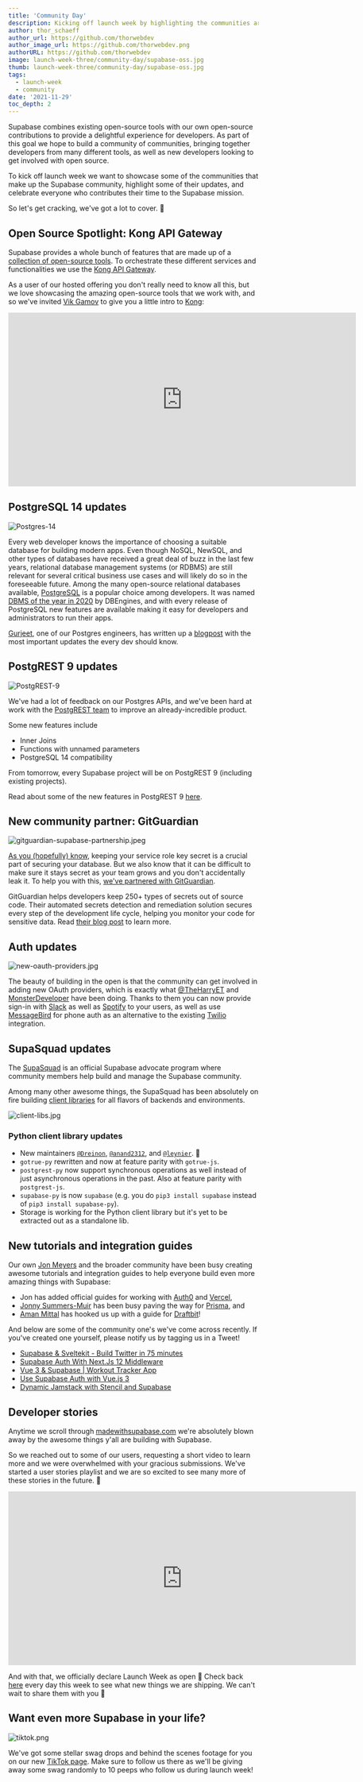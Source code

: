 ```yaml
---
title: 'Community Day'
description: Kicking off launch week by highlighting the communities around Supabase.
author: thor_schaeff
author_url: https://github.com/thorwebdev
author_image_url: https://github.com/thorwebdev.png
authorURL: https://github.com/thorwebdev
image: launch-week-three/community-day/supabase-oss.jpg
thumb: launch-week-three/community-day/supabase-oss.jpg
tags:
  - launch-week
  - community
date: '2021-11-29'
toc_depth: 2
---
```


Supabase combines existing open-source tools with our own open-source contributions to provide a delightful experience for developers. As part of this goal we hope to build a community of communities, bringing together developers from many different tools, as well as new developers looking to get involved with open source.

To kick off launch week we want to showcase some of the communities that make up the Supabase community, highlight some of their updates, and celebrate everyone who contributes their time to the Supabase mission.

So let's get cracking, we've got a lot to cover. 🚀

## Open Source Spotlight: Kong API Gateway

Supabase provides a whole bunch of features that are made up of a [collection of open-source tools](/docs/guides/getting-started/architecture). To orchestrate these different services and functionalities we use the [Kong API Gateway](https://github.com/Kong/kong).

As a user of our hosted offering you don't really need to know all this, but we love showcasing the amazing open-source tools that we work with, and so we've invited [Vik Gamov](https://twitter.com/gAmUssA) to give you a little intro to [Kong](https://github.com/Kong/kong):

<iframe
  className="w-full"
  width="700"
  height="350"
  src="https://www.youtube-nocookie.com/embed/6ptUrE4QRPQ"
  frameBorder="0"
  allow="accelerometer; autoplay; encrypted-media; gyroscope; picture-in-picture"
  allowfullscreen
></iframe>

## PostgreSQL 14 updates

![Postgres-14](/images/blog/whats-new-in-postgres-14/whats-new-in-postgres-14-og.png)

Every web developer knows the importance of choosing a suitable database for building modern apps.
Even though NoSQL, NewSQL, and other types of databases have received a great deal of buzz in the last few years,
relational database management systems (or RDBMS) are still relevant for several critical business use cases and will likely do so in the foreseeable future.
Among the many open-source relational databases available, [PostgreSQL](/docs/guides/database) is a popular choice among developers.
It was named [DBMS of the year in 2020](https://db-engines.com/en/blog_post/85) by
DBEngines, and with every release of PostgreSQL new features are available making it easy for developers and administrators to run their apps.

[Gurjeet](https://twitter.com/0xGurjeet), one of our Postgres engineers, has written up a [blogpost](/blog/whats-new-in-postgres-14) with the most important updates the every dev should know.

## PostgREST 9 updates

![PostgREST-9](/images/blog/launch-week-three/community-day/postgrest-9-og.png)

We've had a lot of feedback on our Postgres APIs, and we've been hard at work with the [PostgREST team](https://github.com/orgs/PostgREST/people) to improve an already-incredible product.

Some new features include

- Inner Joins
- Functions with unnamed parameters
- PostgreSQL 14 compatibility

From tomorrow, every Supabase project will be on PostgREST 9 (including existing projects).

Read about some of the new features in PostgREST 9 [here](/blog/postgrest-9).

## New community partner: GitGuardian

![gitguardian-supabase-partnership.jpeg](/images/blog/launch-week-three/community-day/gitguardian-supabase-partnership.jpeg)

[As you (hopefully) know](/docs/learn/auth-deep-dive/auth-deep-dive-jwts#jwts-in-supabase), keeping your service role key secret is a crucial part of securing your database. But we also know that it can be difficult to make sure it stays secret as your team grows and you don't accidentally leak it. To help you with this, [we've partnered with GitGuardian](https://blog.gitguardian.com/the-detector-of-the-month-november-2021/).

GitGuardian helps developers keep 250+ types of secrets out of source code. Their automated secrets detection and remediation solution secures every step of the development life cycle, helping you monitor your code for sensitive data. Read [their blog post](https://blog.gitguardian.com/the-detector-of-the-month-november-2021/) to learn more.

## Auth updates

![new-oauth-providers.jpg](/images/blog/launch-week-three/community-day/new-oauth-providers.jpg)

The beauty of building in the open is that the community can get involved in adding new OAuth providers, which is exactly what [@TheHarryET](https://twitter.com/TheHarryET) and [MonsterDeveloper](https://github.com/MonsterDeveloper) have been doing. Thanks to them you can now provide sign-in with [Slack](/docs/guides/auth/social-login/auth-slack) as well as [Spotify](/docs/guides/auth/social-login/auth-spotify) to your users, as well as use [MessageBird](/docs/guides/auth/phone-login/messagebird) for phone auth as an alternative to the existing [Twilio](/docs/guides/auth/phone-login/twilio) integration.

## SupaSquad updates

The [SupaSquad](/supasquad) is an official Supabase advocate program where community members help build and manage the Supabase community.

Among many other awesome things, the SupaSquad has been absolutely on fire building [client libraries](/docs/reference/javascript/installing) for all flavors of backends and environments.

![client-libs.jpg](/images/blog/launch-week-three/community-day/client-libs.jpg)

### Python client library updates

- New maintainers [`@Dreinon`](https://github.com/dreinon), [`@anand2312`](https://github.com/anand2312), and [`@leynier`](https://github.com/leynier). 💚
- `gotrue-py` rewritten and now at feature parity with `gotrue-js`.
- `postgrest-py` now support synchronous operations as well instead of just asynchronous operations in the past. Also at feature parity with `postgrest-js`.
- `supabase-py` is now `supabase` (e.g. you do `pip3 install supabase` instead of `pip3 install supabase-py`).
- Storage is working for the Python client library but it's yet to be extracted out as a standalone lib.

## New tutorials and integration guides

Our own [Jon Meyers](https://twitter.com/_dijonmusters) and the broader community have been busy creating awesome tutorials and integration guides to help everyone build even more amazing things with Supabase:

- Jon has added official guides for working with [Auth0](/docs/guides/integrations/auth0) and [Vercel](/docs/guides/integrations/vercel),
- [Jonny Summers-Muir](https://twitter.com/JSummersMuir) has been busy paving the way for [Prisma](/docs/guides/integrations/prisma), and
- [Aman Mittal](https://github.com/amandeepmittal) has hooked us up with a guide for [Draftbit](/docs/guides/integrations/draftbit)!

And below are some of the community one's we've come across recently. If you've created one yourself, please notify us by tagging us in a Tweet!

- [Supabase & Sveltekit - Build Twitter in 75 minutes](https://youtu.be/mPQyckogDYc)
- [Supabase Auth With Next.Js 12 Middleware](https://jitsu.com/blog/supabase-nextjs-middleware#what-were-going-to-build)
- [Vue 3 & Supabase | Workout Tracker App](https://www.youtube.com/watch?v=3tF0fGkd4ho)
- [Use Supabase Auth with Vue.js 3](https://vueschool.io/articles/vuejs-tutorials/use-supabase-auth-with-vue-js-3/)
- [Dynamic Jamstack with Stencil and Supabase](https://ionicframework.com/blog/dynamic-jamstack-with-stencil-and-supabase)

## Developer stories

Anytime we scroll through [madewithsupabase.com](https://www.madewithsupabase.com/) we're absolutely blown away by the awesome things y'all are building with Supabase.

So we reached out to some of our users, requesting a short video to learn more and we were overwhelmed with your gracious submissions. We've started a user stories playlist and we are so excited to see many more of these stories in the future. 💚

<iframe
  className="w-full"
  width="700"
  height="350"
  src="https://www.youtube-nocookie.com/embed/videoseries?list=PL5S4mPUpp4OuzQN-a_FY3OZQuYo4NmXvb"
  frameBorder="0"
  allow="accelerometer; autoplay; encrypted-media; gyroscope; picture-in-picture"
  allowfullscreen
></iframe>

And with that, we officially declare Launch Week as open 🥳 Check back [here](/blog) every day this week to see what new things we are shipping. We can't wait to share them with you 🚀

## Want even more Supabase in your life?

![tiktok.png](/images/blog/launch-week-three/community-day/tiktok.png)

We've got some stellar swag drops and behind the scenes footage for you on our new [TikTok page](https://www.tiktok.com/@supabase.com). Make sure to follow us there as we'll be giving away some swag randomly to 10 peeps who follow us during launch week!
